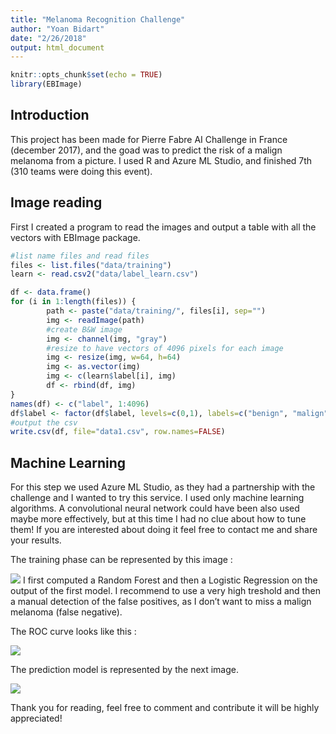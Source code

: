 ```yaml
---
title: "Melanoma Recognition Challenge"
author: "Yoan Bidart"
date: "2/26/2018"
output: html_document
---
```


```r
knitr::opts_chunk$set(echo = TRUE)
library(EBImage)
```

## Introduction

This project has been made for Pierre Fabre AI Challenge in France (december 2017), and the goad was to predict the risk of a malign melanoma from a picture. I used R and Azure ML Studio, and finished 7th (310 teams were doing this event).

## Image reading
First I created a program to read the images and output a table with all the vectors with EBImage package. 

```r
#list name files and read files
files <- list.files("data/training")
learn <- read.csv2("data/label_learn.csv")

df <- data.frame()
for (i in 1:length(files)) {
        path <- paste("data/training/", files[i], sep="")
        img <- readImage(path)
        #create B&W image
        img <- channel(img, "gray")
        #resize to have vectors of 4096 pixels for each image
        img <- resize(img, w=64, h=64)
        img <- as.vector(img)
        img <- c(learn$label[i], img)
        df <- rbind(df, img)
}
names(df) <- c("label", 1:4096)
df$label <- factor(df$label, levels=c(0,1), labels=c("benign", "malign"))
#output the csv
write.csv(df, file="data1.csv", row.names=FALSE)
```

## Machine Learning

For this step we used Azure ML Studio, as they had a partnership with the challenge and I wanted to try this service. I used only machine learning algorithms.
A convolutional neural network could have been also used maybe more effectively, but at this time I had no clue about how to tune them! If you are interested about doing it feel free to contact me and share your results.

The training phase can be represented by this image :

![](trainmodel.png)
I first computed a Random Forest and then a Logistic Regression on the output of the first model. I recommend to use a very high treshold and then a manual detection of the false positives, as I don't want to miss a malign melanoma (false negative).

The ROC curve looks like this :

![](auc.png)

The prediction model is represented by the next image. 

![](predictmodel.png)

Thank you for reading, feel free to comment and contribute it will be highly appreciated!